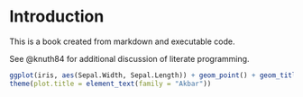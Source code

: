 # Introduction

This is a book created from markdown and executable code.

See @knuth84 for additional discussion of literate programming.

```r
ggplot(iris, aes(Sepal.Width, Sepal.Length)) + geom_point() + geom_title("Iris Dataset") +
theme(plot.title = element_text(family = "Akbar"))
```
